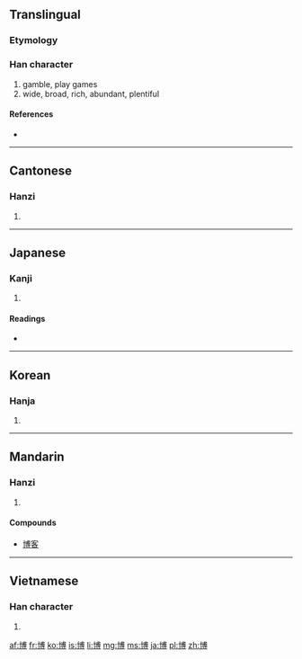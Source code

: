 {{also|愽}}
==Translingual==
===Etymology===
{{Han compound|十|尃|c1=s|c2=p|t1=|ls=psc}}

===Han character===
{{Han char|rn=24|rad=十|as=10|sn=12|four=4304<sub>6</sub>|canj=十戈月戈 (JIBI)}}

# gamble, play games
# wide, broad, rich, abundant, plentiful

====References====
* {{Han ref|kx=0157.130|dkj=02761|dj=0360.100|hdz=10066.020|uh=535A|ud=21338|bh=B3D5|bd=46037}}

----

==Cantonese==

===Hanzi===
{{yue-hanzi|jyut=|y=bok3}}

# {{defn|Cantonese|sort=十10}}

----

==Japanese==

===Kanji===
{{ja-kanji|grade=4|rs=十10}}

# {{defn|Japanese|sort=十10}}

====Readings====
* {{ja-readings|on=[[はく]] (haku), [[ばく]] (baku)|kun=[[ひろい]] (hiroi), [[ひろめる]] (hiromeru)}}

----

==Korean==

===Hanja===
{{ko-hanja|hangeul=박|eumhun=넓을|rv=bak|mr=pak}}

# {{defn|Korean|sort=十10}}

----

==Mandarin==

===Hanzi===
{{cmn-hanzi|pin=[[bó]] ([[bo2]])|wg=po<sup>2</sup>}}

# {{defn|Mandarin|sort=十10}}

====Compounds====
* [[博客]]

----

==Vietnamese==

===Han character===
{{vi-hantu|[[bác]], [[mác]], [[bạc]], [[vác]]|rs=十10}}

# {{defn|Vietnamese|sort=十10}}

[[af:博]]
[[fr:博]]
[[ko:博]]
[[is:博]]
[[li:博]]
[[mg:博]]
[[ms:博]]
[[ja:博]]
[[pl:博]]
[[zh:博]]